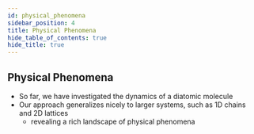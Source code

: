 ```yaml
---
id: physical_phenomena
sidebar_position: 4
title: Physical Phenomena
hide_table_of_contents: true
hide_title: true
---
```




## Physical Phenomena

- So far, we have investigated the dynamics of a diatomic molecule
- Our approach generalizes nicely to larger systems, such as 1D chains and 2D lattices
  - revealing a rich landscape of physical phenomena

<Tabs lazy>

<TabItem value="1d-chains" label="1D Chains">
<LennardJonesLatticeDynamics />
</TabItem>

<TabItem value="2d-surfaces" label="2D Surfaces">
<LennardJonesSurfaceEnergy />
</TabItem>

<TabItem value="compression-waves" label="Compression Waves">
<LennardJonesCompressionWaves />
</TabItem>

<TabItem value="dislocations" label="Dislocations">
<LennardJonesDislocations />
</TabItem>

</Tabs>
